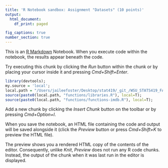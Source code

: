 ```yaml
---
title: 'R Notebook sandbox: Assignment "Datasets" (10 points)'
output:
  html_document:
    df_print: paged

fig_captions: true
number_section: true
---
```


This is an [R Markdown](http://rmarkdown.rstudio.com) Notebook. When you execute code within the notebook, the results appear beneath the code. 

Try executing this chunk by clicking the *Run* button within the chunk or by placing your cursor inside it and pressing *Cmd+Shift+Enter*. 

```r
library(devtools); 
my.source = 'local';
local.path = "/Users/jaileefoster/Desktop/stat419/_git_/WSU_STATS419_FALL2020/";
source(paste0(local.path, "functions/libraries.R"), local=T);
source(paste0(local.path, "functions/functions-imdb.R"), local=T);
```

Add a new chunk by clicking the *Insert Chunk* button on the toolbar or by pressing *Cmd+Option+I*.

When you save the notebook, an HTML file containing the code and output will be saved alongside it (click the *Preview* button or press *Cmd+Shift+K* to preview the HTML file). 

The preview shows you a rendered HTML copy of the contents of the editor. Consequently, unlike *Knit*, *Preview* does not run any R code chunks. Instead, the output of the chunk when it was last run in the editor is displayed.

